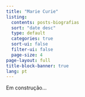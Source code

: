 ---
title: "Marie Curie"
listing:
  contents: posts-biografias
  sort: "date desc"
  type: default
  categories: true
  sort-ui: false
  filter-ui: false
  page-size: 4
page-layout: full
title-block-banner: true
lang: pt
---

Em construção...
